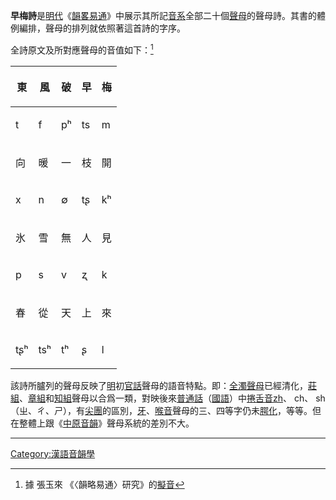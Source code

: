 '''早梅詩'''是[[明代|明代]]《[[韻畧易通|韻畧易通]]》中展示其所記[[音系|音系]]全部二十個[[聲母|聲母]]的聲母詩。其書的體例編排，聲母的排列就依照著這首詩的字序。

全詩原文及所對應聲母的音值如下：<ref>據 張玉來 《〈韻略易通〉研究》的[[擬音|擬音]]</ref>

{|class=wikitable
!東||風||破||早||梅
|- align=center
|t||f||pʰ||ts||m
|-
!向||暖||一||枝||開
|- align=center
|x||n||∅||tʂ||kʰ
|-
!氷||雪||無||人||見
|- align=center
|p||s||v||ʐ||k
|-
!春||從||天||上||來
|- align=center
|tʂʰ||tsʰ||tʰ||ʂ||l
|}

該詩所臚列的聲母反映了[[明朝|明]]初[[官話|官話]]聲母的語音特點。即：[[全濁聲母|全濁聲母]]已經清化，[[莊組|莊組]]、[[章組|章組]]和[[知組|知組]]聲母以合爲一類，對映後來[[普通話|普通話]]（[[國語|國語]]）中[[捲舌音|捲舌音]]zh、 ch、 sh（ㄓ、ㄔ、ㄕ），有[[尖團|尖團]]的區別，[[牙音|牙]]、[[喉音|喉音]]聲母的三、四等字仍未[[腭化|腭化]]，等等。但在整體上跟《[[中原音韻|中原音韻]]》聲母系統的差別不大。

----
<references/>
[[Category:漢語音韻學|Category:漢語音韻學]]